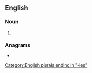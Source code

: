 ==English==

===Noun===
{{head|en|noun plural form}}

# {{plural of|dobby|lang=en}}

===Anagrams===
* {{anagrams|en|a=bbdeios|biobeds}}

[[Category:English plurals ending in "-ies"]]